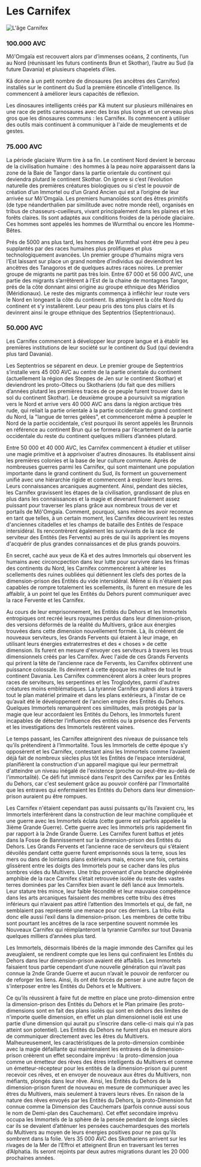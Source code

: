 # Les Carnifex

![L'âge Carnifex](/articles_images/origines/Carnifex.png)

### 100.000 AVC 

Mô'Omgaïa est recouvert alors par d’immenses océans, 2 continents, l’un au Nord (réunissant les futurs continents Brun et Skothar), l’autre au Sud (la future Davania) et plusieurs chapelets d’iles.

Kâ donne à un petit nombre de dinosaures (les ancêtres des Carnifex) installés sur le continent du Sud la première étincelle d'intelligence. Ils commencent à améliorer leurs capacités de réflexion. 

Les dinosaures intelligents créés par Kâ mutent sur plusieurs millénaires en une race de petits carnosaures avec des bras plus longs et un cerveau plus gros que les dinosaures communs : les Carnifex. Ils commencent à utiliser des outils mais continuent à communiquer à l'aide de meuglements et de gestes.

### 75.000 AVC

La période glaciaire Wurm tire à sa fin. Le continent Nord devient le berceau de la civilisation humaine : des hommes à la peau noire apparaissent dans la zone de la Baie de Tangor dans la partie orientale du continent qui deviendra plutard le continent Skothar. On ignore si c’est l’évolution naturelle des premières créatures biologiques ou si c’est le pouvoir de création d’un Immortel ou d’un Grand Ancien qui est a l’origine de leur arrivée sur Mô'Omgaïa. 
Les premiers humanoïdes sont des êtres primitifs (de type néanderthalien par similitude avec notre monde réel), organisés en tribus de chasseurs-cueilleurs, vivant principalement dans les plaines et les forêts claires. Ils sont adaptés aux conditions froides de la période glaciaire. Ces hommes sont appelés les hommes de Wurmthal ou encore les Homme-Bêtes.

Prés de 5000 ans plus tard, les hommes de Wurmthal vont être peu à peu supplantés par des races humaines plus prolifiques et plus technologiquement avancées. Un premier groupe d’humains migra vers l’Est laissant sur place un grand nombre d’individus qui deviendront les ancêtres des Tanagoros et de quelques autres races noires. Le premier groupe de migrants ne partit pas très loin. Entre 67 000 et 56 000 AVC, une partie des migrants s’arrêtèrent à l’Est de la chaine de montagnes Tangor, prés de la côte donnant ainsi origine au groupe ethnique des Méridios (Méridionaux). Le reste des migrants commença à infléchir leur route vers le Nord en longeant la côte du continent. Ils atteignirent la côte Nord du continent et s’y installèrent. Leur peau pris des tons plus clairs et ils devinrent ainsi le groupe ethnique des Septentrios (Septentrionaux).

### 50.000 AVC

Les Carnifex commencent à développer leur propre langue et à établir les premières institutions de leur société sur le continent du Sud (qui deviendra plus tard Davania).

Les Septentrios se séparent en deux. Le premier groupe de Septentrios s’installe vers 45 000 AVC au centre de la partie orientale du continent (actuellement la région des Steppes de Jen sur le continent Skothar) et deviendront les proto-Oltecs ou Skothariens (du fait que des milliers d’années plutard les premières traces de ce peuple furent trouver dans le sol du continent Skothar). Le deuxième groupe a poursuivit sa migration vers le Nord et arrive vers 40 000 AVC ans dans la région arctique très rude, qui reliait la partie orientale à la partie occidentale du grand continent du Nord, la "langue de terres gelées", et commenceront même à peupler le Nord de la partie occidentale, c’est pourquoi ils seront appelés les Brunnois en référence au continent Brun qui se formera par l’écartement de la partie occidentale du reste du continent quelques milliers d’années plutard.

Entre 50 000 et 40 000 AVC, les Carnifex commencent à étudier et utiliser une magie primitive et à apprivoiser d'autres dinosaures. Ils établissent ainsi les premières colonies et la base de leur culture commune. Après de nombreuses guerres parmi les Carnifex, qui sont maintenant une population importante dans le grand continent du Sud, ils forment un gouvernement unifié avec une hiérarchie rigide et commencent à explorer leurs terres. Leurs connaissances arcaniques augmentent.
Ainsi, pendant des siècles, les Carnifex gravissent les étapes de la civilisation, grandissant de plus en plus dans les connaissances et la magie et devenant finalement assez puissant pour traverser les plans grâce aux nombreux trous de ver et portails de Mô'Omgaïa. Comment, pourquoi, sans même les avoir reconnue en tant que telles, à un certain moment, les Carnifex découvrirent les restes d'anciennes citadelles et les champs de bataille des Entités de l’espace intersidéral. Ils rencontrèrent également les survivants de la race de serviteur des Entités (les Fervents) au prés de qui ils apprirent les moyens d'acquérir de plus grandes connaissances et de plus grands pouvoirs. 

En secret, caché aux yeux de Kâ et des autres Immortels qui observent les humains avec circoncpection dans leur lutte pour survivre dans les frimas des continents du Nord, les Carnifex commencèrent à altérer les scellements des ruines oubliées qui détiennent les clefs des portes de la dimension-prison des Entités du vide intersidéral. Même si ils n'étaient pas capables de rompre totalement les scellements, ils furent en mesure de les affaiblir, à un point tel que les Entités du Dehors purent communiquer avec la race Fervente et les Carnifex.

Au cours de leur emprisonnement, les Entités du Dehors et les Immortels entropiques ont recréé leurs royaumes perdus dans leur dimension-prison, des versions déformés de la réalité du Multivers, grâce aux énergies trouvées dans cette dimension nouvellement formée. Là, ils créèrent de nouveaux serviteurs, les Grands Fervents qui étaient à leur image, en utilisant leurs énergies extraterrestres et des « choses » de cette dimension. Ils furent en mesure d'envoyer ces serviteurs à travers les trous dimensionnels créés par les Carnifex. Avec l'aide de ces Grands Fervents qui prirent la tête de l’ancienne race de Fervents, les Carnifex obtinrent une puissance colossale. Ils devinrent à cette époque les maîtres de tout le continent Davania. Les Carnifex commencèrent alors à créer leurs propres races de serviteurs, les serpentines et les Troglodytes, parmi d'autres créatures moins emblématiques. La tyrannie Carnifex grandi alors à travers tout le plan matériel primaire et dans les plans extérieurs, à l’instar de ce qu’avait été le développement de l'ancien empire des Entités du Dehors. Quelques Immortels remarquèrent ces similitudes, mais protégés par la magie que leur accordaient les Entités du Dehors, les Immortels furent incapables de détecter l’influence des entités ou la présence des Fervents et les investigations des Immortels restèrent vaines.

Le temps passant, les Carnifex atteignirent des niveaux de puissance tels qu’ils prétendirent à l’Immortalité. Tous les Immortels de cette époque s’y opposèrent et les Carnifex, contestant ainsi les Immortels comme l’avaient déjà fait de nombreux siècles plus tôt les Entités de l’espace intersidéral, planifièrent la construction d'un appareil magique qui leur permettrait d'atteindre un niveau inégalé de l'existence (proche ou peut-être au-delà de l'immortalité). Ce défi fut immiscé dans l’esprit des Carnifex par les Entités du Dehors, car c'est seulement grâce au pouvoir conféré par l'Immortalité que les entraves qui enfermaient les Entités du Dehors dans leur dimension-prison auraient pu être rompues. 

Les Carnifex n'étaient cependant pas aussi puissants qu'ils l’avaient cru, les Immortels interférèrent dans la construction de leur machine compliquée et une guerre avec les Immortels éclata (cette guerre est parfois appelée la 3ième Grande Guerre). Cette guerre avec les Immortels pris rapidement fin par rapport à la 2nde Grande Guerre. Les Carnifex furent battus et jetés dans la Fosse de Bannissement sur la dimension-prison des Entités du Dehors. Les Grands Fervents et l’ancienne race de serviteurs qui s’étaient dévoilés pendant cette guerre furent emprisonnés sous la terre, sous les mers ou dans de lointains plans extérieurs mais, encore une fois, certains glissèrent entre les doigts des Immortels pour se cacher dans les plus sombres vides du Multivers. Une tribu provenant d’une branche dégénérée amphibie de la race Carnifex s’était retrouvée isolée du reste des vastes terres dominées par les Carnifex bien avant le défi lancé aux Immortels. Leur stature très mince, leur faible fécondité et leur mauvaise compétence dans les arts arcaniques faisaient des membres cette tribu  des êtres inférieurs qui n’avaient pas attiré l’attention des Immortels et qui, de fait, ne semblaient pas représenté une menace pour ces derniers. La tribu évita donc elle aussi l’exil dans la dimension-prison. Les membres de cette tribu sont pourtant les ancêtres de la race serpentine souvent nommée les Nouveaux Carnifex qui réimplanteront la tyrannie Carnifex sur tout Davania quelques milliers d’années plus tard.

Les Immortels, désormais libérés de la magie immonde des Carnifex qui les aveuglaient, se rendirent compte que les liens qui confinaient les Entités du Dehors dans leur dimension-prison avaient été affaiblis. Les Immortels faisaient tous partie cependant d’une nouvelle génération qui n’avait pas connue la 2nde Grande Guerre et aucun  n’avait le pouvoir de renforcer ou de reforger les liens. Ainsi, ils ont été forcés de penser à une autre façon de s'interposer entre les Entités du Dehors et le Multivers.

Ce qu’ils réussirent à faire fut de mettre en place une proto-dimension entre la dimension-prison des Entités du Dehors et le Plan primaire (les proto-dimensions sont en fait des plans isolés qui sont en dehors des limites de n'importe quelle dimension, en effet un plan dimensionnel isolé est une partie d’une dimension qui aurait pu s’inscrire dans celle-ci mais qui n’a pas atteint son potentiel). Les Entités du Dehors ne furent plus en mesure alors de communiquer directement avec les êtres du Multivers. Malheureusement, les caractéristiques de la proto-dimension combinée avec la magie défaillante qui maintenaient les entraves de la dimension-prison créèrent un effet secondaire imprévu : la proto-dimension joua comme un émetteur des rêves des êtres intelligents du Multivers et comme un émetteur-récepteur pour les entités de la dimension-prison qui purent recevoir ces rêves, et en envoyer de nouveaux aux êtres du Multivers, non méfiants, plongés dans leur rêve. Ainsi, les Entités du Dehors de la dimension-prison furent de nouveau en mesure de communiquer avec les êtres du Multivers, mais seulement à travers leurs rêves. En raison de la nature des rêves envoyés par les Entités du Dehors, la proto-Dimension fut connue comme la Dimension des Cauchemars (parfois connue aussi sous le nom de Demi-plan des Cauchemars). Cet effet secondaire imprévu occupa les Immortels de la sphère de la pensée pendant de longs siècles car ils se devaient d’atténuer les pensées cauchemardesques des mortels du Multivers au moyen de leurs énergies positives pour ne pas qu’ils sombrent dans la folie.
Vers 35 000 AVC des Skothariens arrivent sur les rivages de la Mer de l’Effroi et atteignent Brun en traversant les terres d’Alphatia. Ils seront rejoints par deux autres migrations durant les 20 000 prochaines années.

